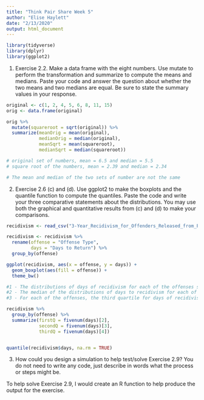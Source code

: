 ```yaml
---
title: "Think Pair Share Week 5"
author: "Elise Haylett"
date: "2/13/2020"
output: html_document
---
```


```r
library(tidyverse)
library(dplyr)
library(ggplot2)
```

1) Exercise 2.2. Make a data frame with the eight numbers. Use mutate to perform the transformation and summarize to compute the means and medians. Paste your code and answer the question about whether the two means and two medians are equal. Be sure to state the summary values in your response.
```r
original <- c(1, 2, 4, 5, 6, 8, 11, 15)
orig <- data.frame(original)

orig %>% 
  mutate(squareroot = sqrt(original)) %>% 
  summarize(meanOrig = mean(original),
            medianOrig = median(original), 
            meanSqrt = mean(squareroot),
            medianSqrt = median(squareroot))

# original set of numbers, mean = 6.5 and median = 5.5
# square root of the numbers, mean = 2.39 and median = 2.34

# The mean and median of the two sets of number are not the same

```


2) Exercise 2.6 (c) and (d). Use ggplot2 to make the boxplots and the quantile function to compute the quantiles. Paste the code and write your three comparative statements about the distributions. You may use both the graphical and quantitative results from (c) and (d) to make your comparisons.
```r
recidivism <- read_csv("3-Year_Recidivism_for_Offenders_Released_from_Prison_in_Iowa.csv")

recidivism <- recidivism %>% 
  rename(offense = "Offense Type",
         days = "Days to Return") %>% 
  group_by(offense)

ggplot(recidivism, aes(x = offense, y = days)) +
  geom_boxplot(aes(fill = offense)) +
  theme_bw()

#1 - The distributions of days of recidivism for each of the offenses seem to have similar interquartile ranges.
#2 - The median of the distributions of days to recidivism for each of the offenses are roughly between 300 and 450 days.
#3 - For each of the offenses, the third quartile for days of recidivism is roughly similar (between 600 and 750 days).

recidivism %>% 
  group_by(offense) %>% 
  summarize(firstQ = fivenum(days)[2], 
            secondQ = fivenum(days)[3],
            thirdQ = fivenum(days)[4])


quantile(recidivism$days, na.rm = TRUE)
```


3) How could you design a simulation to help test/solve Exercise 2.9? You do not need to write any code, just describe in words what the process or steps might be.

To help solve Exercise 2.9, I would create an R function to help produce the output for the exercise.




